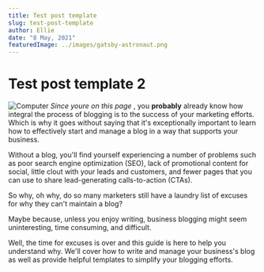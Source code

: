 ```yaml
---
title: Test post template
slug: test-post-template
author: Ellie
date: "8 May, 2021"
featuredImage: ../images/gatsby-astronaut.png
---
```


# Test post template 2 

![Computer](../images/computer.jpg) 
_Since youre on this page_ , you **probably** already know how integral the process of blogging is to the success of your marketing efforts. Which is why it goes without saying that it's exceptionally important to learn how to effectively start and manage a blog in a way that supports your business.

Without a blog, you'll find yourself experiencing a number of problems such as poor search engine optimization (SEO), lack of promotional content for social, little clout with your leads and customers, and fewer pages that you can use to share lead-generating calls-to-action (CTAs).

So why, oh why, do so many marketers still have a laundry list of excuses for why they can't maintain a blog?

Maybe because, unless you enjoy writing, business blogging might seem uninteresting, time consuming, and difficult.

Well, the time for excuses is over and this guide is here to help you understand why. We'll cover how to write and manage your business's blog as well as provide helpful templates to simplify your blogging efforts.

